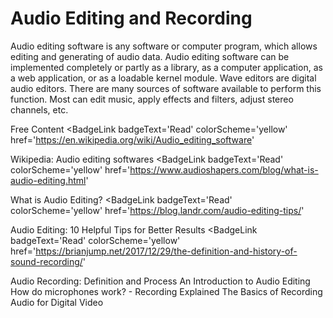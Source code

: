# Audio Editing and Recording

Audio editing software is any software or computer program, which allows editing and generating of audio data. Audio editing software can be implemented completely or partly as a library, as a computer application, as a web application, or as a loadable kernel module. Wave editors are digital audio editors. There are many sources of software available to perform this function. Most can edit music, apply effects and filters, adjust stereo channels, etc.

<ResourceGroupTitle>Free Content</ResourceGroupTitle>
<BadgeLink
  badgeText='Read'
  colorScheme='yellow'
  href='https://en.wikipedia.org/wiki/Audio_editing_software'
>
  Wikipedia: Audio editing softwares
</BadgeLink>
<BadgeLink
  badgeText='Read'
  colorScheme='yellow'
  href='https://www.audioshapers.com/blog/what-is-audio-editing.html'
>
  What is Audio Editing?
</BadgeLink>
<BadgeLink
  badgeText='Read'
  colorScheme='yellow'
  href='https://blog.landr.com/audio-editing-tips/'
>
  Audio Editing: 10 Helpful Tips for Better Results
</BadgeLink>
<BadgeLink
  badgeText='Read'
  colorScheme='yellow'
  href='https://brianjump.net/2017/12/29/the-definition-and-history-of-sound-recording/'
>
  Audio Recording: Definition and Process
</BadgeLink>
<BadgeLink badgeText='watch' href='https://www.youtube.com/watch?v=wDh708m7YKo'>
  An Introduction to Audio Editing
</BadgeLink>
<BadgeLink badgeText='watch' href='https://www.youtube.com/watch?v=d_crXXbuEKE'>
  How do microphones work? - Recording Explained
</BadgeLink>
<BadgeLink badgeText='watch' href='https://www.youtube.com/watch?v=S9cP1WHL0Zo'>
  The Basics of Recording Audio for Digital Video
</BadgeLink>
